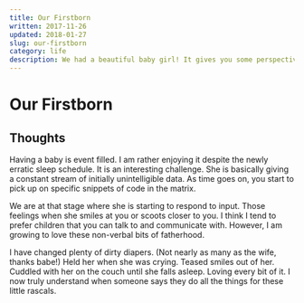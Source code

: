 ```yaml
---
title: Our Firstborn
written: 2017-11-26
updated: 2018-01-27
slug: our-firstborn
category: life
description: We had a beautiful baby girl! It gives you some perspective on life.
---
```


# Our Firstborn

## Thoughts

Having a baby is event filled. I am rather enjoying it despite the newly erratic sleep schedule. It is an interesting challenge. She is basically giving a constant stream of initially unintelligible data. As time goes on, you start to pick up on specific snippets of code in the matrix.

We are at that stage where she is starting to respond to input. Those feelings when she smiles at you or scoots closer to you. I think I tend to prefer children that you can talk to and communicate with. However, I am growing to love these non-verbal bits of fatherhood.

I have changed plenty of dirty diapers. (Not nearly as many as the wife, thanks babe!) Held her when she was crying. Teased smiles out of her. Cuddled with her on the couch until she falls asleep. Loving every bit of it. I now truly understand when someone says they do all the things for these little rascals.
